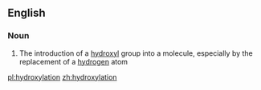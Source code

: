 ==English==

===Noun===
{{en-noun}}

# {{context|organic chemistry|lang=en}} The introduction of a [[hydroxyl]] group into a molecule, especially by the replacement of a [[hydrogen]] atom

[[pl:hydroxylation]]
[[zh:hydroxylation]]